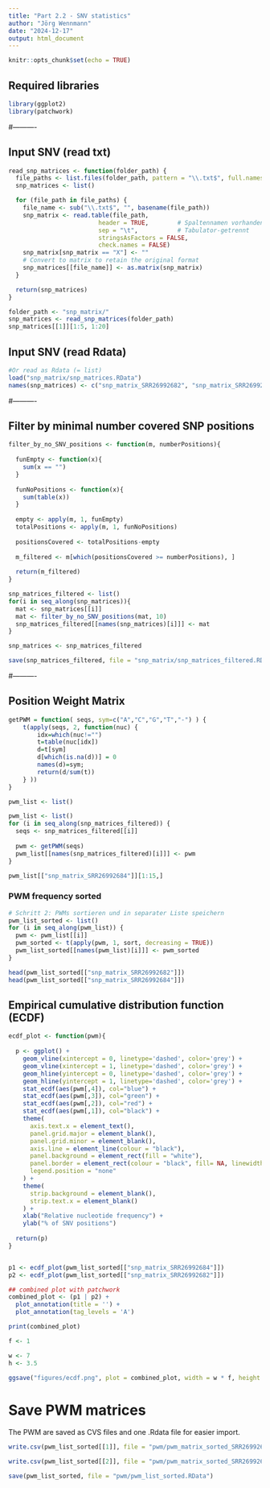 ```yaml
---
title: "Part 2.2 - SNV statistics"
author: "Jörg Wennmann"
date: "2024-12-17"
output: html_document
---
```


```r
knitr::opts_chunk$set(echo = TRUE)
```

## Required libraries

```r
library(ggplot2)
library(patchwork)
```

#----------

## Input SNV  (read txt)

```r
read_snp_matrices <- function(folder_path) {
  file_paths <- list.files(folder_path, pattern = "\\.txt$", full.names = TRUE)
  snp_matrices <- list()

  for (file_path in file_paths) {
    file_name <- sub("\\.txt$", "", basename(file_path))
    snp_matrix <- read.table(file_path, 
                         header = TRUE,        # Spaltennamen vorhanden
                         sep = "\t",           # Tabulator-getrennt
                         stringsAsFactors = FALSE, 
                         check.names = FALSE)
    snp_matrix[snp_matrix == "X"] <- ""
    # Convert to matrix to retain the original format
    snp_matrices[[file_name]] <- as.matrix(snp_matrix)
  }

  return(snp_matrices)
}

folder_path <- "snp_matrix/"
snp_matrices <- read_snp_matrices(folder_path)
snp_matrices[[1]][1:5, 1:20]
```

## Input SNV  (read Rdata)

```r
#Or read as Rdata (= list)
load("snp_matrix/snp_matrices.RData")
names(snp_matrices) <- c("snp_matrix_SRR26992682", "snp_matrix_SRR26992684")
```

#----------

## Filter by minimal number covered SNP positions

```r
filter_by_no_SNV_positions <- function(m, numberPositions){
  
  funEmpty <- function(x){
    sum(x == "")
  }
  
  funNoPositions <- function(x){
    sum(table(x))
  }
  
  empty <- apply(m, 1, funEmpty)
  totalPositions <- apply(m, 1, funNoPositions)
  
  positionsCovered <- totalPositions-empty
  
  m_filtered <- m[which(positionsCovered >= numberPositions), ]
  
  return(m_filtered)
}

snp_matrices_filtered <- list()
for(i in seq_along(snp_matrices)){
  mat <- snp_matrices[[i]]
  mat <- filter_by_no_SNV_positions(mat, 10)
  snp_matrices_filtered[[names(snp_matrices)[i]]] <- mat
}

snp_matrices <- snp_matrices_filtered

save(snp_matrices_filtered, file = "snp_matrix/snp_matrices_filtered.RData")
```


#----------

## Position Weight Matrix 

```r
getPWM = function( seqs, sym=c("A","C","G","T","-") ) {
	t(apply(seqs, 2, function(nuc) {
		idx=which(nuc!="")
		t=table(nuc[idx])
		d=t[sym]
		d[which(is.na(d))] = 0
		names(d)=sym;
		return(d/sum(t))
	} ))
}

pwm_list <- list()

pwm_list <- list()
for (i in seq_along(snp_matrices_filtered)) {
  seqs <- snp_matrices_filtered[[i]]
  
  pwm <- getPWM(seqs)
  pwm_list[[names(snp_matrices_filtered)[i]]] <- pwm
}

pwm_list[["snp_matrix_SRR26992684"]][1:15,]
```
### PWM frequency sorted

```r
# Schritt 2: PWMs sortieren und in separater Liste speichern
pwm_list_sorted <- list()
for (i in seq_along(pwm_list)) {
  pwm <- pwm_list[[i]]
  pwm_sorted <- t(apply(pwm, 1, sort, decreasing = TRUE))
  pwm_list_sorted[[names(pwm_list)[i]]] <- pwm_sorted
}

head(pwm_list_sorted[["snp_matrix_SRR26992682"]])
head(pwm_list_sorted[["snp_matrix_SRR26992684"]])
```

## Empirical cumulative distribution function (ECDF)

```r
ecdf_plot <- function(pwm){
  
  p <- ggplot() + 
    geom_vline(xintercept = 0, linetype='dashed', color='grey') +
    geom_vline(xintercept = 1, linetype='dashed', color='grey') +
    geom_hline(yintercept = 0, linetype='dashed', color='grey') +
    geom_hline(yintercept = 1, linetype='dashed', color='grey') +
    stat_ecdf(aes(pwm[,4]), col="blue") +
    stat_ecdf(aes(pwm[,3]), col="green") +
    stat_ecdf(aes(pwm[,2]), col="red") +
    stat_ecdf(aes(pwm[,1]), col="black") +
    theme(
      axis.text.x = element_text(),
      panel.grid.major = element_blank(),
      panel.grid.minor = element_blank(),
      axis.line = element_line(colour = "black"),
      panel.background = element_rect(fill = "white"),
      panel.border = element_rect(colour = "black", fill= NA, linewidth = 1),
      legend.position = "none"
    ) +
    theme(
      strip.background = element_blank(),
      strip.text.x = element_blank()
    ) +
    xlab("Relative nucleotide frequency") +
    ylab("% of SNV positions")
  
  return(p)
}


p1 <- ecdf_plot(pwm_list_sorted[["snp_matrix_SRR26992684"]])
p2 <- ecdf_plot(pwm_list_sorted[["snp_matrix_SRR26992682"]])

## combined plot with patchwork
combined_plot <- (p1 | p2) +
  plot_annotation(title = '') +
  plot_annotation(tag_levels = 'A')

print(combined_plot)

f <- 1

w <- 7
h <- 3.5

ggsave("figures/ecdf.png", plot = combined_plot, width = w * f, height = h * f)
```

# Save PWM matrices

The PWM are saved as CVS files and one .Rdata file for easier import.

```r
write.csv(pwm_list_sorted[[1]], file = "pwm/pwm_matrix_sorted_SRR26992682.csv", row.names = TRUE)

write.csv(pwm_list_sorted[[2]], file = "pwm/pwm_matrix_sorted_SRR26992684.csv", row.names = TRUE)

save(pwm_list_sorted, file = "pwm/pwm_list_sorted.RData")
```

